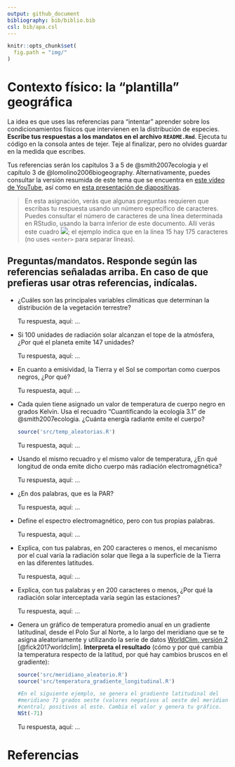 ```yaml
---
output: github_document
bibliography: bib/biblio.bib
csl: bib/apa.csl
---
```


```r
knitr::opts_chunk$set(
  fig.path = "img/"
)
```


<!-- Este .md fue generado a partir del .Rmd homónimo. Edítese el .Rmd -->

# Contexto físico: la "plantilla" geográfica

La idea es que uses las referencias para "intentar" aprender sobre los condicionamientos físicos que intervienen en la distribución de especies. **Escribe tus respuestas a los mandatos en el archivo `README.Rmd`**. Ejecuta tu código en la consola antes de tejer. Teje al finalizar, pero no olvides guardar en la medida que escribes.

Tus referencias serán los capítulos 3 a 5 de @smith2007ecologia y el capítulo 3 de @lomolino2006biogeography. Alternativamente, puedes consultar la versión resumida de este tema que se encuentra en [este vídeo de YouTube](https://www.youtube.com/watch?v=R8m_EmZsxJU), así como en [esta presentación de diapositivas](https://drive.google.com/file/d/1-3os3Y9b6V2IkPhMUTYtbvIQag7dfeIL/view?usp=sharing).

>En esta asignación, verás que algunas preguntas requieren que escribas tu respuesta usando un número específico de caracteres. Puedes consultar el número de caracteres de una línea determinada en RStudio, usando la barra inferior de este documento. Allí verás este cuadro ![](img/filas_columnas.png); el ejemplo indica que en la línea 15 hay 175 caracteres (no uses `<enter>` para separar líneas).

## Preguntas/mandatos. Responde según las referencias señaladas arriba. En caso de que prefieras usar otras referencias, indícalas.

* ¿Cuáles son las principales variables climáticas que determinan la distribución de la vegetación terrestre?

    Tu respuesta, aquí: ...

* Si 100 unidades de radiación solar alcanzan el tope de la atmósfera, ¿Por qué el planeta emite 147 unidades?

    Tu respuesta, aquí: ...
    


* En cuanto a emisividad, la Tierra y el Sol se comportan como cuerpos negros, ¿Por qué?

    Tu respuesta, aquí: ...
    
* Cada quien tiene asignado un valor de temperatura de cuerpo negro en grados Kelvin. Usa el recuadro "Cuantificando la ecología 3.1" de @smith2007ecologia. ¿Cuánta energía radiante emite el cuerpo?

    ```r
    source('src/temp_aleatorias.R')
    ```

    Tu respuesta, aquí: ...
    
* Usando el mismo recuadro y el mismo valor de temperatura, ¿En qué longitud de onda emite dicho cuerpo más radiación electromagnética?
    
    Tu respuesta, aquí: ...

* ¿En dos palabras, que es la PAR?

    Tu respuesta, aquí: ...

* Define el espectro electromagnético, pero con tus propias palabras.

    Tu respuesta, aquí: ...

* Explica, con tus palabras, en 200 caracteres o menos, el mecanismo por el cual varía la radiación solar que llega a la superficie de la Tierra en las diferentes latitudes.

    Tu respuesta, aquí: ...
    
* Explica, con tus palabras y en 200 caracteres o menos, ¿Por qué la radiación solar interceptada varía según las estaciones?

    Tu respuesta, aquí: ...
    
* Genera un gráfico de temperatura promedio anual en un gradiente latitudinal, desde el Polo Sur al Norte, a lo largo del meridiano que se te asigna aleatoriamente y utilizando la serie de datos [WorldClim, versión 2]((http://worldclim.org/version2)) [@fick2017worldclim]. **Interpreta el resultado** (cómo y por qué cambia la temperatura respecto de la latitud, por qué hay cambios bruscos en el gradiente):

    ```r
    source('src/meridiano_aleatorio.R')
    source('src/temperatura_gradiente_longitudinal.R')
    ```
    
    ```r
    #En el siguiente ejemplo, se genera el gradiente latitudinal del
    #meridiano 71 grados oeste (valores negativos al oeste del meridiano
    #central; positivos al este. Cambia el valor y genera tu gráfico.
    NSt(-71)
    ```
    
    Tu respuesta, aquí: ...

# Referencias
